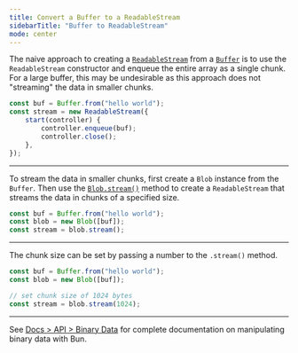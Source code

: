 ```yaml
---
title: Convert a Buffer to a ReadableStream
sidebarTitle: "Buffer to ReadableStream"
mode: center
---
```


The naive approach to creating a [`ReadableStream`](https://developer.mozilla.org/en-US/docs/Web/API/ReadableStream) from a [`Buffer`](https://nodejs.org/api/buffer.html) is to use the `ReadableStream` constructor and enqueue the entire array as a single chunk. For a large buffer, this may be undesirable as this approach does not "streaming" the data in smaller chunks.

```ts
const buf = Buffer.from("hello world");
const stream = new ReadableStream({
	start(controller) {
		controller.enqueue(buf);
		controller.close();
	},
});
```

---

To stream the data in smaller chunks, first create a `Blob` instance from the `Buffer`. Then use the [`Blob.stream()`](https://developer.mozilla.org/en-US/docs/Web/API/Blob/stream) method to create a `ReadableStream` that streams the data in chunks of a specified size.

```ts
const buf = Buffer.from("hello world");
const blob = new Blob([buf]);
const stream = blob.stream();
```

---

The chunk size can be set by passing a number to the `.stream()` method.

```ts
const buf = Buffer.from("hello world");
const blob = new Blob([buf]);

// set chunk size of 1024 bytes
const stream = blob.stream(1024);
```

---

See [Docs > API > Binary Data](https://bun.com/docs/api/binary-data#conversion) for complete documentation on manipulating binary data with Bun.
